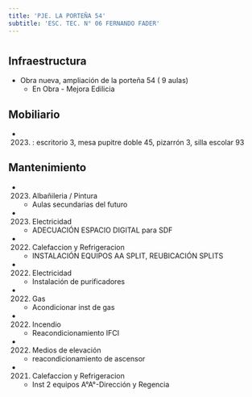 ```yaml
---
title: 'PJE. LA PORTEÑA 54'
subtitle: 'ESC. TEC. N° 06 FERNANDO FADER'
---
```


#
## Infraestructura

* Obra nueva, ampliación de la porteña 54  ( 9 aulas) 
    + En Obra - Mejora Edilicia 


## Mobiliario

*  (2023) : escritorio 3, mesa pupitre doble 45, pizarrón 3, silla escolar 93 





## Mantenimiento

*  (2023) Albañileria / Pintura 
    + Aulas secundarias del futuro

*  (2023) Electricidad 
    + ADECUACIÓN ESPACIO DIGITAL para SDF

*  (2022) Calefaccion y Refrigeracion 
    + INSTALACIÓN EQUIPOS AA SPLIT, REUBICACIÓN SPLITS

*  (2022) Electricidad 
    + Instalación de purificadores

*  (2022) Gas 
    + Acondicionar inst de gas

*  (2022) Incendio 
    + Reacondicionamiento IFCI

*  (2022) Medios de elevación 
    + reacondicionamiento de ascensor

*  (2021) Calefaccion y Refrigeracion 
    + Inst 2 equipos A°A°-Dirección y Regencia







